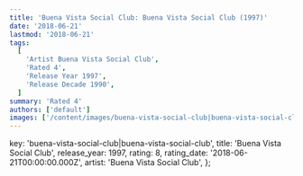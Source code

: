```yaml
---
title: 'Buena Vista Social Club: Buena Vista Social Club (1997)'
date: '2018-06-21'
lastmod: '2018-06-21'
tags:
  [
    'Artist Buena Vista Social Club',
    'Rated 4',
    'Release Year 1997',
    'Release Decade 1990',
  ]
summary: 'Rated 4'
authors: ['default']
images: ['/content/images/buena-vista-social-club|buena-vista-social-club.jpg']
---
```


  key: 'buena-vista-social-club|buena-vista-social-club',
  title: 'Buena Vista Social Club',
  release_year: 1997,
  rating: 8,
  rating_date: '2018-06-21T00:00:00.000Z',
  artist: 'Buena Vista Social Club',
};

<MusicRating data={data} />
